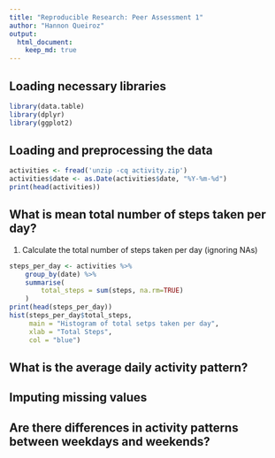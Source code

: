 ```yaml
---
title: "Reproducible Research: Peer Assessment 1"
author: "Hannon Queiroz"
output: 
  html_document:
    keep_md: true
---
```

## Loading necessary libraries
```r
library(data.table)
library(dplyr)
library(ggplot2)
```


## Loading and preprocessing the data
```r
activities <- fread('unzip -cq activity.zip')
activities$date <- as.Date(activities$date, "%Y-%m-%d")
print(head(activities))
```

## What is mean total number of steps taken per day?
1. Calculate the total number of steps taken per day (ignoring NAs)
```r
steps_per_day <- activities %>%
    group_by(date) %>%
    summarise(
        total_steps = sum(steps, na.rm=TRUE)    
    )
print(head(steps_per_day))
hist(steps_per_day$total_steps,
     main = "Histogram of total setps taken per day",
     xlab = "Total Steps",
     col = "blue")
```



## What is the average daily activity pattern?



## Imputing missing values



## Are there differences in activity patterns between weekdays and weekends?
